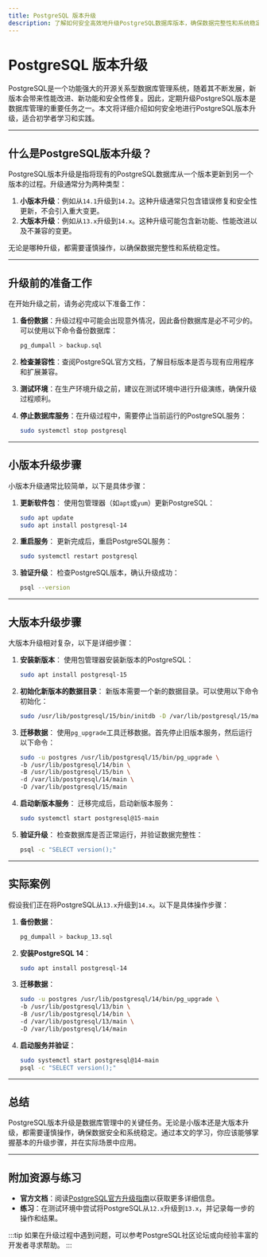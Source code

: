 ```yaml
---
title: PostgreSQL 版本升级
description: 了解如何安全高效地升级PostgreSQL数据库版本，确保数据完整性和系统稳定性。
---
```


# PostgreSQL 版本升级

PostgreSQL是一个功能强大的开源关系型数据库管理系统，随着其不断发展，新版本会带来性能改进、新功能和安全性修复。因此，定期升级PostgreSQL版本是数据库管理的重要任务之一。本文将详细介绍如何安全地进行PostgreSQL版本升级，适合初学者学习和实践。

---

## 什么是PostgreSQL版本升级？

PostgreSQL版本升级是指将现有的PostgreSQL数据库从一个版本更新到另一个版本的过程。升级通常分为两种类型：

1. **小版本升级**：例如从`14.1`升级到`14.2`。这种升级通常只包含错误修复和安全性更新，不会引入重大变更。
2. **大版本升级**：例如从`13.x`升级到`14.x`。这种升级可能包含新功能、性能改进以及不兼容的变更。

无论是哪种升级，都需要谨慎操作，以确保数据完整性和系统稳定性。

---

## 升级前的准备工作

在开始升级之前，请务必完成以下准备工作：

1. **备份数据**：升级过程中可能会出现意外情况，因此备份数据库是必不可少的。可以使用以下命令备份数据库：
   ```bash
   pg_dumpall > backup.sql
   ```

2. **检查兼容性**：查阅PostgreSQL官方文档，了解目标版本是否与现有应用程序和扩展兼容。

3. **测试环境**：在生产环境升级之前，建议在测试环境中进行升级演练，确保升级过程顺利。

4. **停止数据库服务**：在升级过程中，需要停止当前运行的PostgreSQL服务：
   ```bash
   sudo systemctl stop postgresql
   ```

---

## 小版本升级步骤

小版本升级通常比较简单，以下是具体步骤：

1. **更新软件包**：
   使用包管理器（如`apt`或`yum`）更新PostgreSQL：
   ```bash
   sudo apt update
   sudo apt install postgresql-14
   ```

2. **重启服务**：
   更新完成后，重启PostgreSQL服务：
   ```bash
   sudo systemctl restart postgresql
   ```

3. **验证升级**：
   检查PostgreSQL版本，确认升级成功：
   ```bash
   psql --version
   ```

---

## 大版本升级步骤

大版本升级相对复杂，以下是详细步骤：

1. **安装新版本**：
   使用包管理器安装新版本的PostgreSQL：
   ```bash
   sudo apt install postgresql-15
   ```

2. **初始化新版本的数据目录**：
   新版本需要一个新的数据目录。可以使用以下命令初始化：
   ```bash
   sudo /usr/lib/postgresql/15/bin/initdb -D /var/lib/postgresql/15/main
   ```

3. **迁移数据**：
   使用`pg_upgrade`工具迁移数据。首先停止旧版本服务，然后运行以下命令：
   ```bash
   sudo -u postgres /usr/lib/postgresql/15/bin/pg_upgrade \
   -b /usr/lib/postgresql/14/bin \
   -B /usr/lib/postgresql/15/bin \
   -d /var/lib/postgresql/14/main \
   -D /var/lib/postgresql/15/main
   ```

4. **启动新版本服务**：
   迁移完成后，启动新版本服务：
   ```bash
   sudo systemctl start postgresql@15-main
   ```

5. **验证升级**：
   检查数据库是否正常运行，并验证数据完整性：
   ```bash
   psql -c "SELECT version();"
   ```

---

## 实际案例

假设我们正在将PostgreSQL从`13.x`升级到`14.x`。以下是具体操作步骤：

1. **备份数据**：
   ```bash
   pg_dumpall > backup_13.sql
   ```

2. **安装PostgreSQL 14**：
   ```bash
   sudo apt install postgresql-14
   ```

3. **迁移数据**：
   ```bash
   sudo -u postgres /usr/lib/postgresql/14/bin/pg_upgrade \
   -b /usr/lib/postgresql/13/bin \
   -B /usr/lib/postgresql/14/bin \
   -d /var/lib/postgresql/13/main \
   -D /var/lib/postgresql/14/main
   ```

4. **启动服务并验证**：
   ```bash
   sudo systemctl start postgresql@14-main
   psql -c "SELECT version();"
   ```

---

## 总结

PostgreSQL版本升级是数据库管理中的关键任务。无论是小版本还是大版本升级，都需要谨慎操作，确保数据安全和系统稳定。通过本文的学习，你应该能够掌握基本的升级步骤，并在实际场景中应用。

---

## 附加资源与练习

- **官方文档**：阅读[PostgreSQL官方升级指南](https://www.postgresql.org/docs/current/upgrading.html)以获取更多详细信息。
- **练习**：在测试环境中尝试将PostgreSQL从`12.x`升级到`13.x`，并记录每一步的操作和结果。

:::tip
如果在升级过程中遇到问题，可以参考PostgreSQL社区论坛或向经验丰富的开发者寻求帮助。
:::